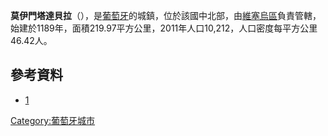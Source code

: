 {{Coord|40|58|47|N|7|36|49|W|display=title}}

'''莫伊門塔達貝拉'''（{{lang-pt|Moimenta da Beira}}），是[[葡萄牙|葡萄牙]]的城鎮，位於該國中北部，由[[維塞烏區|維塞烏區]]負責管轄，始建於1189年，面積219.97平方公里，2011年人口10,212，人口密度每平方公里46.42人。

==參考資料==
* [http://www.cm-moimenta.pt/] {{Wayback|url=http://www.cm-moimenta.pt/ |date=20210506131900 }}

{{Portugal-geo-stub}}
[[Category:葡萄牙城市|Category:葡萄牙城市]]